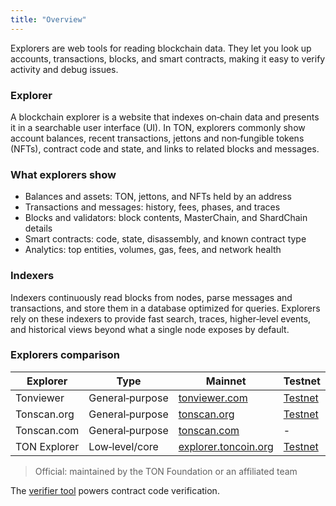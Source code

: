 ```yaml
---
title: "Overview"
---
```


Explorers are web tools for reading blockchain data. They let you look up accounts, transactions, blocks, and smart contracts, making it easy to verify activity and debug issues.

### Explorer
A blockchain explorer is a website that indexes on‑chain data and presents it in a searchable user interface (UI). In TON, explorers commonly show account balances, recent transactions, jettons and non‑fungible tokens (NFTs), contract code and state, and links to related blocks and messages.

### What explorers show
- Balances and assets: TON, jettons, and NFTs held by an address
- Transactions and messages: history, fees, phases, and traces
- Blocks and validators: block contents, MasterChain, and ShardChain details
- Smart contracts: code, state, disassembly, and known contract type
- Analytics: top entities, volumes, gas, fees, and network health

### Indexers
Indexers continuously read blocks from nodes, parse messages and transactions, and store them in a database optimized for queries. Explorers rely on these indexers to provide fast search, traces, higher‑level events, and historical views beyond what a single node exposes by default.

### Explorers comparison

| Explorer | Type | Mainnet | Testnet | Official |
| --- | --- | --- | --- | --- |
| Tonviewer | General‑purpose | [tonviewer.com](https://tonviewer.com/) | [Testnet](https://testnet.tonviewer.com/) | No |
| Tonscan.org | General‑purpose | [tonscan.org](https://tonscan.org/) | [Testnet](https://testnet.tonscan.org/) | No |
| Tonscan.com | General‑purpose | [tonscan.com](https://tonscan.com/) | - | No |
| TON Explorer | Low‑level/core | [explorer.toncoin.org](https://explorer.toncoin.org/) | [Testnet](https://test-explorer.toncoin.org) | Yes |

> Official: maintained by the TON Foundation or an affiliated team

The [verifier tool](https://verifier.ton.org/) powers contract code verification.

